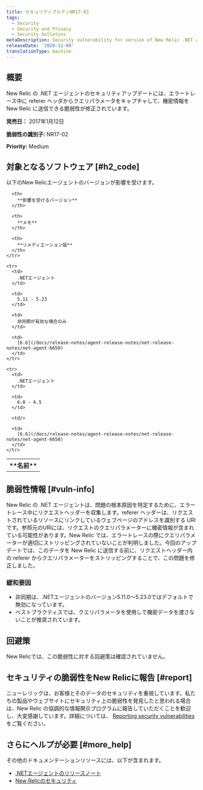 ```yaml
---
title: セキュリティブルテンNR17-02
tags:
  - Security
  - Security and Privacy
  - Security bulletins
metaDescription: Security vulnerability for version of New Relic .NET agent.
releaseDate: '2020-12-09'
translationType: machine
---
```


## 概要

New Relic の .NET エージェントのセキュリティアップデートには、エラートレース中に referer ヘッダからクエリパラメータをキャプチャして、機密情報を New Relic に送信できる脆弱性が修正されています。

**発売日：** 2017年1月12日

**脆弱性の識別子:** NR17-02

**Priority:** Medium

## 対象となるソフトウェア [#h2_code]

以下のNew Relicエージェントのバージョンが影響を受けます。

<table>
  <tbody>
    <tr>
      <th>
        **名前**
      </th>

      <th>
        **影響を受けるバージョン**
      </th>

      <th>
        **メモ**
      </th>

      <th>
        **リメディエーション版**
      </th>
    </tr>

    <tr>
      <td>
        .NETエージェント
      </td>

      <td>
        5.11 - 5.23
      </td>

      <td>
        非同期が有効な場合のみ
      </td>

      <td>
        [6.6](/docs/release-notes/agent-release-notes/net-release-notes/net-agent-6650)
      </td>
    </tr>

    <tr>
      <td>
        .NETエージェント
      </td>

      <td>
        6.0 - 6.5
      </td>

      <td/>

      <td>
        [6.6](/docs/release-notes/agent-release-notes/net-release-notes/net-agent-6650)
      </td>
    </tr>
  </tbody>
</table>

## 脆弱性情報 [#vuln-info]

New Relic の .NET エージェントは、問題の根本原因を特定するために、エラートレース中にリクエストヘッダーを収集します。referer ヘッダーは、リクエストされているリソースにリンクしているウェブページのアドレスを識別する URI です。参照元のURIには、リクエストのクエリパラメーターに機密情報が含まれている可能性があります。New Relic では、エラートレースの際にクエリパラメーターが適切にストリッピングされていないことが判明しました。今回のアップデートでは、このデータを New Relic に送信する前に、リクエストヘッダー内の referer からクエリパラメーターをストリッピングすることで、この問題を修正しました。

### 緩和要因

* 非同期は、.NETエージェントのバージョン5.11.0～5.23.0ではデフォルトで無効になっています。
* ベストプラクティスでは、クエリパラメータを使用して機密データを渡さないことが推奨されています。

## 回避策

New Relicでは、この脆弱性に対する回避策は確認されていません。

## セキュリティの脆弱性をNew Relicに報告 [#report]

ニューレリックは、お客様とそのデータのセキュリティを重視しています。私たちの製品やウェブサイトにセキュリティ上の脆弱性を発見したと思われる場合は、New Relic の協調的な情報開示プログラムに報告していただくことを歓迎し、大変感謝しています。詳細については、 [Reporting security vulnerabilities](/docs/security/new-relic-security/data-privacy/reporting-security-vulnerabilities) をご覧ください。

## さらにヘルプが必要 [#more_help]

その他のドキュメンテーションリソースには、以下が含まれます。

* [.NETエージェントのリリースノート](/docs/release-notes/agent-release-notes/net-release-notes)
* [New Relicのセキュリティ](https://newrelic.com/security)